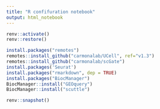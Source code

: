 ```yaml
---
title: "R confifuration notebook"
output: html_notebook
---
```


```r
renv::activate()
renv::restore()

```

```r
install.packages("remotes")
remotes::install_github("carmonalab/UCell", ref="v1.3")
remotes::install_github("carmonalab/scGate")
install.packages('Seurat')
install.packages("rmarkdown", dep = TRUE)
install.packages("BiocManager")
BiocManager::install("GEOquery")
BiocManager::install("scuttle")

renv::snapshot()

```

